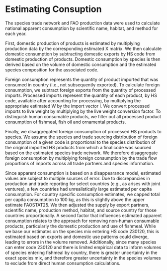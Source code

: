 # Estimating Consuption

The species trade network and FAO production data were used to calculate national apparent consumption by scientific name, habitat, and method for each year. 

First, domestic production of products is estimated by multiplying production data by the corresponding estimated X matrix. We then calculate domestic consumption by subtracting domestic exports by HS code from domestic production of products. Domestic consumption by species is then derived based on the volume of domestic consumption and the estimated species composition for the associated code. 

Foreign consumption represents the quantity of product imported that was consumed in country (i.e., not subsequently exported). To calculate foreign consumption, we subtract foreign exports from the quantity of processed imports. Processed imports represent the quantity of each product, by HS code, available after accounting for processing, by multiplying the appropriate estimated W by the import vector i. We convert processed imports to live weight by multiplying by the live weight conversion factor. To distinguish human consumable products, we filter out all processed product consumption of fishmeal, fish oil and ornamental products.

Finally, we disaggregated foreign consumption of processed HS products to species. We assume the species and trade sourcing distribution of foreign consumption of a given code is proportional to the species distribution of the original imported HS products from which a final code was sourced based on the estimated species trade network. We therefore disaggregate foreign consumption by multiplying foreign consumption by the trade flow proportions of imports across all trade partners and species information.

Since apparent consumption is based on a disappearance model, estimated values are subject to multiple sources of error. Due to discrepancies in production and trade reporting for select countries (e.g., as arises with joint ventures), a few countries had unrealistically large estimated per capita consumption. For country specific consumption estimates, we capped total per capita consumption to 100 kg, as this is slightly above the upper estimate FAOSTAT25. We then adjusted the supply by export partners, scientific name, production method, habitat, and source country for those countries proportionally. A second factor that influences estimated apparent consumption relates to the approach for removing non-human consumable products, particularly the domestic production and use of fishmeal. While we base our estimates on the species mix entering HS code 230120, this is estimated based on exports and domestic use patterns could diverge, leading to errors in the volume removed. Additionally, since many species can enter code 230120 and there is limited empirical data to inform volumes of species entering fishmeal by country, there is greater uncertainty in the exact species mix, and therefore greater uncertainty in the species volumes to exclude from direct human consumption calculations.

